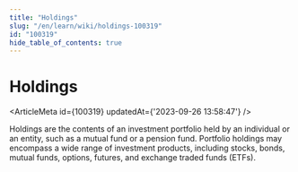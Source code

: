 ```yaml
---
title: "Holdings"
slug: "/en/learn/wiki/holdings-100319"
id: "100319"
hide_table_of_contents: true
---
```



# Holdings

<ArticleMeta id={100319} updatedAt={'2023-09-26 13:58:47'} />
<div className='border-solid border-b border-t-0 my-4 border-[var(--ifm-color-gray-300)]' />

Holdings are the contents of an investment portfolio held by an individual or an entity, such as a mutual fund or a pension fund. Portfolio holdings may encompass a wide range of investment products, including stocks, bonds, mutual funds, options, futures, and exchange traded funds (ETFs).
